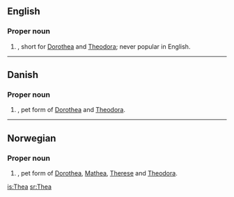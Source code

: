 {{see|thea}}
==English==

===Proper noun===
{{en-proper noun}}

# {{given name|female}}, short for [[Dorothea]] and [[Theodora]]; never popular in English.

----

==Danish==

===Proper noun===
{{infl|da|proper noun}}

# {{given name|female||da:}}, pet form of [[Dorothea]] and [[Theodora]].

----

==Norwegian==

===Proper noun===
{{infl|no|proper noun}}

# {{given name|female||no:}}, pet form of [[Dorothea]], [[Mathea]], [[Therese]] and [[Theodora]].

[[is:Thea]]
[[sr:Thea]]